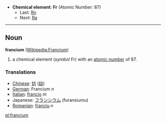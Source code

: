 *'''Chemical element''': '''Fr''' (Atomic Number: 87)
**Last: [[Radon|Rn]]
**Next: [[Radium|Ra]]
----
== Noun ==
'''francium''' ([[en:Francium|Wikipedia:Francium]])

# a chemical element (''symbol'' Fr) with an [[atomic number]] of 87.

===Translations===
*[[Chinese]]: [[钫]] ([[鍅]])
*[[German]]: Francium ''n''
*[[Italian]]: [[francio]] ''m''
*Japanese: [[フランシウム]] (furansiumu)
*[[Romanian]]: [[franciu]] ''n''

[[pl:francium]]